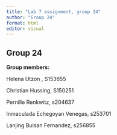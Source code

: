 ```yaml
---
title: "Lab 7 assignment, group 24"
author: "Group 24"
format: html
editor: visual
---
```


## Group 24

**Group members:**

Helena Utzon , S153655

Christian Hussing, S150251

Pernille Renkwitz, s204637

Inmaculada Echegoyan Venegas, s253701

Lanjing Buisan Fernandez, s256855
